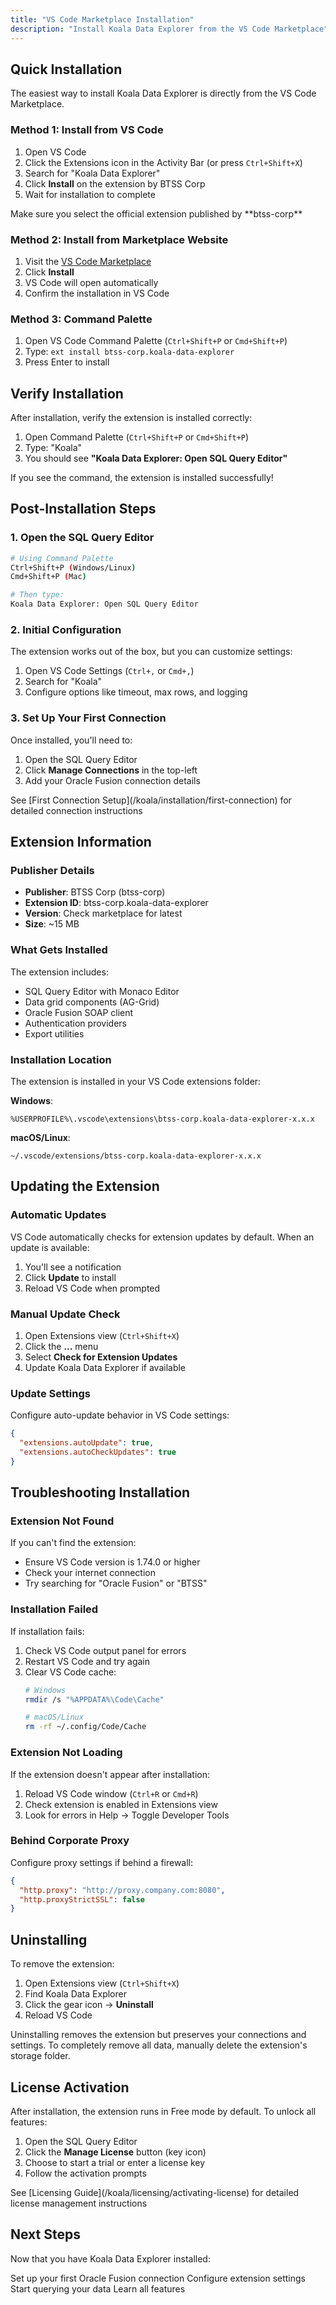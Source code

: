 ```yaml
---
title: "VS Code Marketplace Installation"
description: "Install Koala Data Explorer from the VS Code Marketplace"
---
```


## Quick Installation

The easiest way to install Koala Data Explorer is directly from the VS Code Marketplace.

### Method 1: Install from VS Code

1. Open VS Code
2. Click the Extensions icon in the Activity Bar (or press `Ctrl+Shift+X`)
3. Search for "Koala Data Explorer"
4. Click **Install** on the extension by BTSS Corp
5. Wait for installation to complete

<Note>
  Make sure you select the official extension published by **btss-corp**
</Note>

### Method 2: Install from Marketplace Website

1. Visit the [VS Code Marketplace](https://marketplace.visualstudio.com/items?itemName=btss-corp.koala-data-explorer)
2. Click **Install**
3. VS Code will open automatically
4. Confirm the installation in VS Code

### Method 3: Command Palette

1. Open VS Code Command Palette (`Ctrl+Shift+P` or `Cmd+Shift+P`)
2. Type: `ext install btss-corp.koala-data-explorer`
3. Press Enter to install

## Verify Installation

After installation, verify the extension is installed correctly:

1. Open Command Palette (`Ctrl+Shift+P` or `Cmd+Shift+P`)
2. Type: "Koala"
3. You should see **"Koala Data Explorer: Open SQL Query Editor"**

<Check>
  If you see the command, the extension is installed successfully!
</Check>

## Post-Installation Steps

### 1. Open the SQL Query Editor

```bash
# Using Command Palette
Ctrl+Shift+P (Windows/Linux)
Cmd+Shift+P (Mac)

# Then type:
Koala Data Explorer: Open SQL Query Editor
```

### 2. Initial Configuration

The extension works out of the box, but you can customize settings:

1. Open VS Code Settings (`Ctrl+,` or `Cmd+,`)
2. Search for "Koala"
3. Configure options like timeout, max rows, and logging

### 3. Set Up Your First Connection

Once installed, you'll need to:
1. Open the SQL Query Editor
2. Click **Manage Connections** in the top-left
3. Add your Oracle Fusion connection details

<Info>
  See [First Connection Setup](/koala/installation/first-connection) for detailed connection instructions
</Info>

## Extension Information

### Publisher Details
- **Publisher**: BTSS Corp (btss-corp)
- **Extension ID**: btss-corp.koala-data-explorer
- **Version**: Check marketplace for latest
- **Size**: ~15 MB

### What Gets Installed

The extension includes:
- SQL Query Editor with Monaco Editor
- Data grid components (AG-Grid)
- Oracle Fusion SOAP client
- Authentication providers
- Export utilities

### Installation Location

The extension is installed in your VS Code extensions folder:

**Windows**:
```
%USERPROFILE%\.vscode\extensions\btss-corp.koala-data-explorer-x.x.x
```

**macOS/Linux**:
```
~/.vscode/extensions/btss-corp.koala-data-explorer-x.x.x
```

## Updating the Extension

### Automatic Updates

VS Code automatically checks for extension updates by default. When an update is available:

1. You'll see a notification
2. Click **Update** to install
3. Reload VS Code when prompted

### Manual Update Check

1. Open Extensions view (`Ctrl+Shift+X`)
2. Click the **...** menu
3. Select **Check for Extension Updates**
4. Update Koala Data Explorer if available

### Update Settings

Configure auto-update behavior in VS Code settings:

```json
{
  "extensions.autoUpdate": true,
  "extensions.autoCheckUpdates": true
}
```

## Troubleshooting Installation

### Extension Not Found

If you can't find the extension:
- Ensure VS Code version is 1.74.0 or higher
- Check your internet connection
- Try searching for "Oracle Fusion" or "BTSS"

### Installation Failed

If installation fails:
1. Check VS Code output panel for errors
2. Restart VS Code and try again
3. Clear VS Code cache:
   ```bash
   # Windows
   rmdir /s "%APPDATA%\Code\Cache"
   
   # macOS/Linux
   rm -rf ~/.config/Code/Cache
   ```

### Extension Not Loading

If the extension doesn't appear after installation:
1. Reload VS Code window (`Ctrl+R` or `Cmd+R`)
2. Check extension is enabled in Extensions view
3. Look for errors in Help → Toggle Developer Tools

### Behind Corporate Proxy

Configure proxy settings if behind a firewall:

```json
{
  "http.proxy": "http://proxy.company.com:8080",
  "http.proxyStrictSSL": false
}
```

## Uninstalling

To remove the extension:

1. Open Extensions view (`Ctrl+Shift+X`)
2. Find Koala Data Explorer
3. Click the gear icon → **Uninstall**
4. Reload VS Code

<Warning>
  Uninstalling removes the extension but preserves your connections and settings. To completely remove all data, manually delete the extension's storage folder.
</Warning>

## License Activation

After installation, the extension runs in Free mode by default. To unlock all features:

1. Open the SQL Query Editor
2. Click the **Manage License** button (key icon)
3. Choose to start a trial or enter a license key
4. Follow the activation prompts

<Info>
  See [Licensing Guide](/koala/licensing/activating-license) for detailed license management instructions
</Info>

## Next Steps

Now that you have Koala Data Explorer installed:

<CardGroup cols={2}>
  <Card title="First Connection" icon="plug" href="/koala/installation/first-connection">
    Set up your first Oracle Fusion connection
  </Card>
  <Card title="Configuration" icon="gear" href="/koala/config/extension-settings">
    Configure extension settings
  </Card>
  <Card title="Writing Queries" icon="code" href="/koala/editor/writing-queries">
    Start querying your data
  </Card>
  <Card title="User Guide" icon="book" href="/koala/editor/executing-queries">
    Learn all features
  </Card>
</CardGroup>